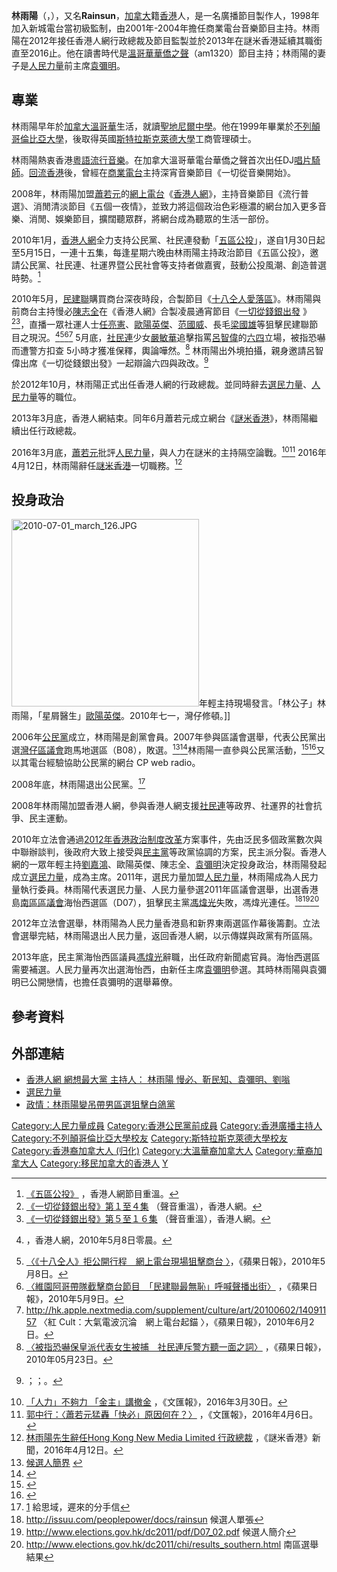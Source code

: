 {{Infobox officeholder
| name = 林雨陽
| native_name = Anthony Lam Yue-yeung 
| image name = 
| now = 前[[謎米香港|謎米香港]]行政總裁
| period = 2013年6月1日－2016年4月12日
| Sex = 男 
| date of birth ={{birth date and age|1976|9|11}}
| citizenship = {{HKG}}
| nationality = {{CAN}}
| place of birth = {{HKG-1959}}
| native place = [[廣西壯族自治區|廣西]][[北海市|北海]]
| spouse=[[袁彌明|袁彌明]]
| relatives = 岳父：[[袁弓夷|袁弓夷]]<br>大舅：[[袁彌昌|袁彌昌]]
| otherparty = {{CPHK}}（2006－2008）<br/>{{PPW}}（2011－2012）
| past = 
*謎米香港行政總裁
*[[香港人網|香港人網]]行政總裁
*選民力量主席
* {{PPW}}執委（2011年1月－2012年9月）
| educate=
* [[聖地尼爾中學|聖地尼爾中學]]
* [[英屬哥倫比亞大學|英屬哥倫比亞大學]]文學士
* [[斯特拉斯克萊德大學|斯特拉斯克萊德大學]]工商管理碩士
}}

'''林雨陽'''（{{lang-en|Anthony Lam Yue-yeung }}，{{bd|1976年|9月11日}}），又名'''Rainsun'''，[[加拿大|加拿大]]籍[[香港|香港]]人，是一名廣播節目製作人，1998年加入新城電台當初級監制，由2001年-2004年擔任商業電台音樂節目主持。林雨陽在2012年接任香港人網行政總裁及節目監製並於2013年在謎米香港延續其職銜直至2016止。他在讀書時代是[[溫哥華|溫哥華]][[華僑之聲|華僑之聲]]（am1320）節目主持；林雨陽的妻子是[[人民力量|人民力量]]前主席[[袁彌明|袁彌明]]。

==專業==
林雨陽早年於[[加拿大|加拿大]][[溫哥華|溫哥華]]生活，就讀[[聖地尼爾中學|聖地尼爾中學]]。他在1999年畢業於[[不列顛哥倫比亞大學|不列顛哥倫比亞大學]]，後取得英國[[斯特拉斯克萊德大學|斯特拉斯克萊德大學]]工商管理碩士。

林雨陽熱衷香港[[粵語流行音樂|粵語流行音樂]]。在加拿大溫哥華電台華僑之聲首次出任DJ[[唱片騎師|唱片騎師]]。[[香港回流潮|回流香港]]後，曾經在[[商業電台|商業電台]]主持深宵音樂節目《一切從音樂開始》。

2008年，林雨陽加盟[[蕭若元|蕭若元]]的[[網上電台|網上電台]]《[[香港人網|香港人網]]》，主持音樂節目《流行普選》、消閒清淡節目《五個一夜情》，並致力將這個政治色彩極濃的網台加入更多音樂、消閒、娛樂節目，擴闊聽眾群，將網台成為聽眾的生活一部份。

2010年1月，[[香港人網|香港人網]]全力支持公民黨、社民連發動「[[五區總辭|五區公投]]」，遂自1月30日起至5月15日，一連十五集，每逢星期六晚由林雨陽主持政治節目《五區公投》，邀請公民黨、社民連、社運界暨公民社會等支持者做嘉賓，鼓動公投風潮、創造普選時勢。<ref>[http://hkreporter.memehk.com/search_program.php?timeword=&keyword=%E4%BA%94%E5%8D%80%E5%85%AC%E6%8A%95&first_time=&page=2 《五區公投》] {{Wayback|url=http://hkreporter.memehk.com/search_program.php?timeword=&keyword=%E4%BA%94%E5%8D%80%E5%85%AC%E6%8A%95&first_time=&page=2 |date=20160304211302 }}，香港人網節目重溫。</ref>

2010年5月，[[民建聯|民建聯]]購買商台深夜時段，合製節目《[[十八仝人愛落區|十八仝人愛落區]]》。林雨陽與前商台主持慢必[[陳志全|陳志全]]在《香港人網》合製凌晨通宵節目《[http://evchk.wikia.com/wiki/%E4%B8%80%E5%88%87%E5%BE%9E%E9%8C%A2%E9%8A%80%E5%87%BA%E7%99%BC 一切從錢銀出發] {{Wayback|url=http://evchk.wikia.com/wiki/%E4%B8%80%E5%88%87%E5%BE%9E%E9%8C%A2%E9%8A%80%E5%87%BA%E7%99%BC |date=20150321194502 }}》<ref>[http://hkreporter.memehk.com/search_program.php?keyword=%E4%B8%80%E5%88%87%E5%BE%9E%E9%8C%A2%E9%8A%80%E5%87%BA%E7%99%BC&first_time=&page=2 《一切從錢銀出發》第１至４集] {{Wayback|url=http://hkreporter.memehk.com/search_program.php?keyword=%E4%B8%80%E5%88%87%E5%BE%9E%E9%8C%A2%E9%8A%80%E5%87%BA%E7%99%BC&first_time=&page=2 |date=20150721224728 }}（聲音重溫），香港人網。</ref><ref>[http://hkreporter.memehk.com/search_program.php?keyword=%E4%B8%80%E5%88%87%E5%BE%9E%E9%8C%A2%E9%8A%80%E5%87%BA%E7%99%BC 《一切從錢銀出發》第５至１６集] {{Wayback|url=http://hkreporter.memehk.com/search_program.php?keyword=%E4%B8%80%E5%88%87%E5%BE%9E%E9%8C%A2%E9%8A%80%E5%87%BA%E7%99%BC |date=20210518181017 }}（聲音重溫），香港人網。</ref>，直播一眾社運人士[[任亮憲|任亮憲]]、[[歐陽英傑|歐陽英傑]]、[[范國威|范國威]]、長毛[[梁國雄|梁國雄]]等狙擊民建聯節目之現況。<ref>{{youtube|AIaFwEmtMlA|一切從錢銀出發狙擊片段}}，香港人網，2010年5月8日零晨。</ref><ref>[http://hk.apple.nextmedia.com/news/art/20100508/14008902 〈《十八仝人》拒公開行程　網上電台現場狙擊商台 〉]，《蘋果日報》，2010年5月8日。</ref><ref>[http://hk.apple.nextmedia.com/news/art/20100509/14011305 〈維園阿哥帶隊截擊商台節目　「民建聯最無恥」呼喊聲播出街〉] {{Wayback|url=http://hk.apple.nextmedia.com/news/art/20100509/14011305 |date=20160304223946 }}，《蘋果日報》，2010年5月9日。</ref><ref>http://hk.apple.nextmedia.com/supplement/culture/art/20100602/14091157 {{Wayback|url=http://hk.apple.nextmedia.com/supplement/culture/art/20100602/14091157 |date=20150321202927 }} 〈紅 Cult：大氣電波沉淪　網上電台起錨 〉，《蘋果日報》，2010年6月2日。</ref> 5月底，[[社民連|社民連]]少女[[嚴敏華|嚴敏華]]追擊指罵[[呂智偉|呂智偉]]的[[六四|六四]]立場，被指恐嚇而遭警方扣查 5小時才獲准保釋，輿論嘩然。<ref>[http://hk.apple.nextmedia.com/news/art/20100523/14058703 〈被指恐嚇保皇派代表女生被捕　社民連斥警方聽一面之詞〉] {{Wayback|url=http://hk.apple.nextmedia.com/news/art/20100523/14058703 |date=20160304214150 }}，《蘋果日報》，2010年05月23日。</ref> 林雨陽出外境拍攝，親身邀請呂智偉出席《一切從錢銀出發》一起辯論六四與政改。<ref>{{youtube|yzLLikTQXSA|香港人網 一切從錢銀出發 追擊呂智偉 part 1}}；{{youtube|TD9MfsUHGQM|香港人網 一切從錢銀出發 追擊呂智偉 part 2}}；{{youtube|YhyzJQJu5ZU|香港人網 一切從錢銀出發 追擊呂智偉 part 3}}。</ref>

於2012年10月，林雨陽正式出任香港人網的行政總裁。並同時辭去[[選民力量|選民力量]]、[[人民力量|人民力量]]等的職位。

2013年3月底，香港人網結束。同年6月蕭若元成立網台《[[謎米香港|謎米香港]]》，林雨陽繼續出任行政總裁。

2016年3月底，[[蕭若元|蕭若元]]批評[[人民力量|人民力量]]，與人力在謎米的主持隔空論戰。<ref>[http://paper.wenweipo.com/2016/03/30/YO1603300010.htm 「人力」不夠力 「金主」講撤金] {{Wayback|url=http://paper.wenweipo.com/2016/03/30/YO1603300010.htm |date=20160505001416 }}，《文匯報》，2016年3月30日。</ref><ref>[http://paper.wenweipo.com/2016/04/06/PL1604060002.htm 郭中行：〈蕭若元猛轟「快必」原因何在？〉] {{Wayback|url=http://paper.wenweipo.com/2016/04/06/PL1604060002.htm |date=20200213032419 }}，《文匯報》，2016年4月6日。</ref> 2016年4月12日，林雨陽辭任[[謎米香港|謎米香港]]一切職務。<ref>[http://news.memehk.com/posts/15542 林雨陽先生辭任Hong Kong New Media Limited 行政總裁] {{Wayback|url=http://news.memehk.com/posts/15542 |date=20160413122951 }}，《謎米香港》新聞，2016年4月12日。</ref>

==投身政治==
[[File:2010-07-01_march_126.JPG|300px]]年輕主持現場發言。「林公子」林雨陽，「星屑醫生」[[歐陽英傑|歐陽英傑]]。2010年七一，灣仔修頓。]]

2006年[[公民黨_(香港)|公民黨]]成立，林雨陽是創黨會員。2007年參與區議會選舉，代表公民黨出選[[灣仔區議會|灣仔區議會]]跑馬地選區（B08），敗選。<ref>[http://specials.mingpao.com/htm/131/CandidateDetail/B08_02.jpg 候選人簡界] {{webarchive|url=https://web.archive.org/web/20150106113242/http://specials.mingpao.com/htm/131/CandidateDetail/B08_02.jpg |date=2015-01-06 }}</ref><ref>{{cite web |url=http://www.elections.gov.hk/dc2007/chi/results_wan_chai.html |title=存档副本 |accessdate=2015-01-06 |deadurl=yes |archiveurl=https://web.archive.org/web/20150321102309/http://www.elections.gov.hk/dc2007/chi/results_wan_chai.html |archivedate=2015-03-21 }}</ref>林雨陽一直參與公民黨活動，<ref>{{Cite web |url=http://the-sun.on.cc/channels/news/20071127/20071127031613_0000.html |title=〈論壇衝突，公民黨成員稱受傷警拘涉毆鬥三男女〉，《太陽報》，2007年11月27日 |access-date=2015年1月6日 |archive-date=2015年1月6日 |archive-url=https://web.archive.org/web/20150106114616/http://the-sun.on.cc/channels/news/20071127/20071127031613_0000.html |dead-url=no }}</ref><ref>{{Cite web |url=http://hk.apple.nextmedia.com/news/art/20071127/10466745 |title=〈涉襲陳太助選員　民建聯新星被捕 〉，《蘋果日報》，2007年11月27日 |access-date=2015年1月6日 |archive-date=2016年3月29日 |archive-url=https://web.archive.org/web/20160329211136/http://hk.apple.nextmedia.com/news/art/20071127/10466745 |dead-url=no }}</ref>又以其電台經驗協助公民黨的網台 CP web radio。

2008年底，林雨陽退出公民黨。<ref>[http://rainsunlam.blogspot.hk/2008/12/blog-post.html] {{Wayback|url=http://rainsunlam.blogspot.hk/2008/12/blog-post.html |date=20170103200347 }} 給思域，遲來的分手信</ref>

2008年林雨陽加盟香港人網，參與香港人網支援[[社民連|社民連]]等政界、社運界的社會抗爭、民主運動。

2010年立法會通過[[2012年香港政治制度改革|2012年香港政治制度改革]]方案事件，先由泛民多個政黨數次與中聯辦談判，後政府大致上接受與[[民主黨_(香港)|民主黨]]等政黨協調的方案，民主派分裂。香港人網的一眾年輕主持[[劉嘉鴻|劉嘉鴻]]、歐陽英傑、陳志全、[[袁彌明|袁彌明]]決定投身政治，林雨陽發起成立[[選民力量|選民力量]]，成為主席。2011年，選民力量加盟[[人民力量|人民力量]]，林雨陽成為人民力量執行委員。林雨陽代表選民力量、人民力量參選2011年區議會選舉，出選香港島[[南區區議會|南區區議會]]海怡西選區（D07），狙擊民主黨[[馮煒光|馮煒光]]失敗，馮煒光連任。<ref>http://issuu.com/peoplepower/docs/rainsun {{Wayback|url=http://issuu.com/peoplepower/docs/rainsun |date=20160326044334 }} 候選人單張</ref><ref>http://www.elections.gov.hk/dc2011/pdf/D07_02.pdf {{Wayback|url=http://www.elections.gov.hk/dc2011/pdf/D07_02.pdf |date=20190523171115 }} 候選人簡介</ref><ref>http://www.elections.gov.hk/dc2011/chi/results_southern.html {{Wayback|url=http://www.elections.gov.hk/dc2011/chi/results_southern.html |date=20111229025554 }} 南區選舉結果</ref>

2012年立法會選舉，林雨陽為人民力量香港島和新界東兩選區作幕後籌劃。立法會選舉完結，林雨陽退出人民力量，返回香港人網，以示傳媒與政黨有所區隔。

2013年底，民主黨海怡西區議員[[馮煒光|馮煒光]]辭職，出任政府新聞處官員。海怡西選區需要補選。人民力量再次出選海怡西，由新任主席[[袁彌明|袁彌明]]參選。其時林雨陽與袁彌明已公開戀情，也擔任袁彌明的選舉幕僚。

==參考資料==
{{reflist|30em}}

==外部連結==
*[http://www.hkreporter.com/channel_list.php?channelid=301 香港人網 網想最大黨 主持人： 林雨陽 慢必、靳民知、袁彌明、劉嗡] {{Wayback|url=http://www.hkreporter.com/channel_list.php?channelid=301 |date=20160305234320 }}
*[https://web.archive.org/web/20120826095236/http://www.powervoters.org/ 選民力量]
* [http://the-sun.on.cc/cnt/news/20110815/00408_001.html 政情：林雨陽變吊帶男區選狙擊白鴿黨] {{Wayback|url=http://the-sun.on.cc/cnt/news/20110815/00408_001.html |date=20160304193909 }}

{{人民力量}}
{{commonscat|Power Voters, Hong Kong}}

{{s-start}}
{{p-post|香港}}
{{s-before|首任}}
{{s-title|<!-- 注释出：[[File:Power_voters.jpg|60px]] -->[[選民力量|選民力量主席]]|2010年9月20－2012年10月9日}}
{{s-after|[[嚴達明|嚴達明]]}}
{{end}}

[[Category:人民力量成員|Category:人民力量成員]]
[[Category:香港公民黨前成員|Category:香港公民黨前成員]]
[[Category:香港廣播主持人|Category:香港廣播主持人]]
[[Category:不列顛哥倫比亞大學校友|Category:不列顛哥倫比亞大學校友]]
[[Category:斯特拉斯克萊德大學校友|Category:斯特拉斯克萊德大學校友]]
[[Category:香港裔加拿大人_(归化)|Category:香港裔加拿大人 (归化)]]
[[Category:大溫華裔加拿大人|Category:大溫華裔加拿大人]]
[[Category:華裔加拿大人|Category:華裔加拿大人]]
[[Category:移民加拿大的香港人|Category:移民加拿大的香港人]]
[[Category:林姓|Y]]